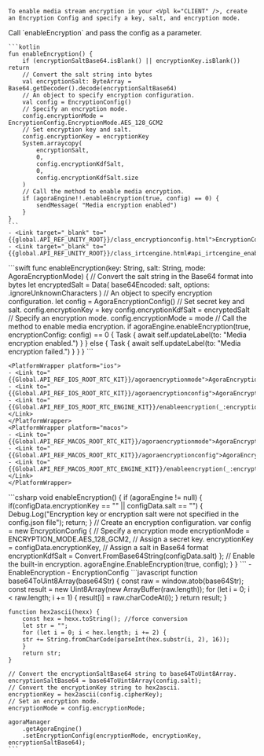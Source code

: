     To enable media stream encryption in your <Vpl k="CLIENT" />, create an Encryption Config and specify a key, salt, and encryption mode. 
    
<PlatformWrapper platform="android">
    Call `enableEncryption` and pass the config as a parameter.
    
    ```kotlin
    fun enableEncryption() {
        if (encryptionSaltBase64.isBlank() || encryptionKey.isBlank()) return
        // Convert the salt string into bytes
        val encryptionSalt: ByteArray = Base64.getDecoder().decode(encryptionSaltBase64)
        // An object to specify encryption configuration.
        val config = EncryptionConfig()
        // Specify an encryption mode.
        config.encryptionMode = EncryptionConfig.EncryptionMode.AES_128_GCM2
        // Set encryption key and salt.
        config.encryptionKey = encryptionKey
        System.arraycopy(
            encryptionSalt,
            0,
            config.encryptionKdfSalt,
            0,
            config.encryptionKdfSalt.size
        )
        // Call the method to enable media encryption.
        if (agoraEngine!!.enableEncryption(true, config) == 0) {
            sendMessage( "Media encryption enabled")
        }
    }
    ```
    - <Link target="_blank" to="{{global.API_REF_UNITY_ROOT}}/class_encryptionconfig.html">EncryptionConfig</Link>
    - <Link target="_blank" to="{{global.API_REF_UNITY_ROOT}}/class_irtcengine.html#api_irtcengine_enableencryption">enableEncryption</Link>
</PlatformWrapper>
<PlatformWrapper platform={["ios","macos"]}>
    ```swift
    func enableEncryption(key: String, salt: String, mode: AgoraEncryptionMode) {
        // Convert the salt string in the Base64 format into bytes
        let encryptedSalt = Data(
            base64Encoded: salt, options: .ignoreUnknownCharacters
        )
        // An object to specify encryption configuration.
        let config = AgoraEncryptionConfig()
        // Set secret key and salt.
        config.encryptionKey = key
        config.encryptionKdfSalt = encryptedSalt
        // Specify an encryption mode.
        config.encryptionMode = mode
        // Call the method to enable media encryption.
        if agoraEngine.enableEncryption(true, encryptionConfig: config) == 0 {
            Task { await self.updateLabel(to: "Media encryption enabled.") }
        } else {
            Task { await self.updateLabel(to: "Media encryption failed.") }
        }
    }
    ```

    <PlatformWrapper platform="ios">
    - <Link to="{{Global.API_REF_IOS_ROOT_RTC_KIT}}/agoraencryptionmode">AgoraEncryptionMode</Link>
    - <Link to="{{Global.API_REF_IOS_ROOT_RTC_KIT}}/agoraencryptionconfig">AgoraEncryptionConfig</Link>
    - <Link to="{{Global.API_REF_IOS_ROOT_RTC_ENGINE_KIT}}/enableencryption(_:encryptionconfig:)">enableEncryption(_:encryptionConfig:)</Link>
    </PlatformWrapper>
    <PlatformWrapper platform="macos">
    - <Link to="{{Global.API_REF_MACOS_ROOT_RTC_KIT}}/agoraencryptionmode">AgoraEncryptionMode</Link>
    - <Link to="{{Global.API_REF_MACOS_ROOT_RTC_KIT}}/agoraencryptionconfig">AgoraEncryptionConfig</Link>
    - <Link to="{{Global.API_REF_MACOS_ROOT_RTC_ENGINE_KIT}}/enableencryption(_:encryptionconfig:)">enableEncryption(_:encryptionConfig:)</Link>
    </PlatformWrapper>
</PlatformWrapper>
<PlatformWrapper platform="unity">
    ```csharp
    void enableEncryption()
    {
        if (agoraEngine != null)
        {
            if(configData.encryptionKey == "" || configData.salt == "")
            {
                Debug.Log("Encryption key or encryption salt were not specified in the config.json file");
                return;
            }
            // Create an encryption configuration.
            var config = new EncryptionConfig
            {
                // Specify a encryption mode
                encryptionMode = ENCRYPTION_MODE.AES_128_GCM2,
                // Assign a secret key.
                encryptionKey = configData.encryptionKey,
                // Assign a salt in Base64 format
                encryptionKdfSalt = Convert.FromBase64String(configData.salt)
            };
            // Enable the built-in encryption.
            agoraEngine.EnableEncryption(true, config);
        }
    }
    ```
    -    <Link target="_blank" to="{{global.API_REF_UNITY_ROOT}}/class_irtcengine.html#api_irtcengine_enableencryption">EnableEncryption</Link>
    -    <Link target="_blank" to="{{global.API_REF_UNITY_ROOT}}/class_encryptionconfig.html">EncryptionConfig</Link>
    
</PlatformWrapper>
<PlatformWrapper platform="web">
    ```javascript
    function base64ToUint8Array(base64Str) {
        const raw = window.atob(base64Str);
        const result = new Uint8Array(new ArrayBuffer(raw.length));
        for (let i = 0; i < raw.length; i += 1) {
        result[i] = raw.charCodeAt(i);
        }
        return result;
    }

    function hex2ascii(hexx) {
        const hex = hexx.toString(); //force conversion
        let str = "";
        for (let i = 0; i < hex.length; i += 2) {
        str += String.fromCharCode(parseInt(hex.substr(i, 2), 16));
        }
        return str;
    }

    // Convert the encryptionSaltBase64 string to base64ToUint8Array.
    encryptionSaltBase64 = base64ToUint8Array(config.salt);
    // Convert the encryptionKey string to hex2ascii.
    encryptionKey = hex2ascii(config.cipherKey);
    // Set an encryption mode.
    encryptionMode = config.encryptionMode;

    agoraManager
        .getAgoraEngine()
        .setEncryptionConfig(encryptionMode, encryptionKey, encryptionSaltBase64);
    ```
</PlatformWrapper>
